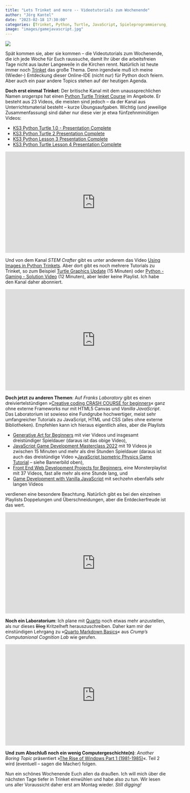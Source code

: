 ```yaml
---
title: "Lets Trinket and more -- Videotutorials zum Wochenende"
author: "Jörg Kantel"
date: "2023-02-18 17:30:00"
categories: [Trinket, Python, Turtle, JavaScript, Spieleprogrammierung, Creative Coding, Quarto]
image: "images/gamejavascript.jpg"
---
```


[![](images/gamejavascript-b.jpg)](https://www.youtube.com/watch?v=f_4KTiKWIqA)

Spät kommen sie, aber sie kommen -- die Videotutorials zum Wochenende, die ich jede Woche für Euch raussuche, damit Ihr über die arbeitsfreien Tage nicht aus lauter Langeweile in die Kirchen rennt. Natürlich ist heute immer noch [Trinket](http://cognitiones.kantel-chaos-team.de/programmierung/python/trinket.html) das große Thema. Denn irgendwie muß ich meine (Wieder-) Entdeckung dieser Online-IDE (nicht nur) für Python doch feiern. Aber auch ein paar andere Topics stehen auf der heutigen Agenda.

**Doch erst einmal Trinket**: Der britische Kanal mit dem unaussprechlichen Namen *srogersps* hat einen [Python Turtle Trinket Course](https://www.youtube.com/playlist?list=PLdgmo3nbuATCmt7AyYY-3tytbsM-kcs9t) im Angebote. Er besteht aus 23 Videos, die meisten sind jedoch – da der Kanal aus Unterrichtsmaterial besteht – kurze Übungsaufgaben. Wichtig (und jeweilige Zusammenfassung) sind daher nur diese vier je etwa fünfzehnminütigen Videos:

- [KS3 Python Turtle 1.0 - Presentation Complete](https://www.youtube.com/watch?v=VnLMXRKSoug)
- [KS3 Python Turtle 2 Presentation Complete](https://www.youtube.com/watch?v=Rthbghs01CQ)
- [KS3 Python Lesson 3 Presentation Complete](https://www.youtube.com/watch?v=xaLLbPM1A8k)
- [KS3 Python Turtle Lesson 4 Presentation Complete](https://www.youtube.com/watch?v=8SXH04Sez94)

<iframe width="560" height="315" src="https://www.youtube.com/embed/oJ-YhI1dznw" title="YouTube video player" frameborder="0" allow="accelerometer; autoplay; clipboard-write; encrypted-media; gyroscope; picture-in-picture; web-share" allowfullscreen></iframe>

Und von dem Kanal *STEM Crafter* gibt es unter anderem das Video [Using Images in Python Trinkets](https://www.youtube.com/watch?v=oJ-YhI1dznw). Aber dort gibt es noch mehrere Tutorials zu Trinket, so zum Beispiel [Turtle Graphics Update](https://www.youtube.com/watch?v=JgULUU0HHG8) (15 Minuten) oder [Python - Gaming - Solution Video](https://www.youtube.com/watch?v=r-vmC7hopTQ) (12&nbsp;Minuten), aber leider keine Playlist. Ich habe den Kanal daher abonniert.

<iframe width="560" height="315" src="https://www.youtube.com/embed/O7cUOPYducc" title="YouTube video player" frameborder="0" allow="accelerometer; autoplay; clipboard-write; encrypted-media; gyroscope; picture-in-picture; web-share" allowfullscreen></iframe>

**Doch jetzt zu anderen Themen**: Auf *Franks Laboratory* gibt es einen dreiviertelstündigen »[Creative coding CRASH COURSE for beginners](https://www.youtube.com/watch?v=O7cUOPYducc)« ganz ohne externe Frameworks nur mit HTML5 Canvas und *Vanilla JavaScript*. Das Laboratorium ist sowieso eine Fundgrube hochwertiger, meist sehr umfangreicher Tutorials zu JavaScript, HTML und CSS (alles ohne externe Bibliotheken). Empfehlen kann ich hieraus eigentlich alles, aber die Playlists

- [Generative Art for Beginners](https://www.youtube.com/playlist?list=PLYElE_rzEw_tN_lGjsx8uK85k-xZc4yrl) mit vier Videos und insgesamt dreistündiger Spieldauer (daraus ist das obige Video),
- [JavaScript Game Development Masterclass 2022](https://www.youtube.com/playlist?list=PLYElE_rzEw_uryBrrzu2E626MY4zoXvx2) mit 19 Videos je zwischen 15 Minuten und mehr als drei Stunden Spieldauer (daraus ist auch das dreistündige  Video »[JavaScript Isometric Physics Game Tutorial](https://www.youtube.com/watch?v=f_4KTiKWIqA) -- siehe Bannerbild oben),
- [Front End Web Development Projects for Beginners](https://www.youtube.com/playlist?list=PLYElE_rzEw_v8TXJ_ITSSBP_ypUKfQ7K-), eine Monsterplaylist mit 37 Videos, fast alle mehr als eine Stunde lang, und
- [Game Development with Vanilla JavaScript](https://www.youtube.com/playlist?list=PLYElE_rzEw_sowQGjRdvwh9eAEt62d_Eu) mit sechzehn ebenfalls sehr langen Videos

verdienen eine besondere Beachtung. Natürlich gibt es bei den einzelnen Playlists Doppelungen und Überschneidungen, aber die Entdeckerfreude ist das wert.

<iframe width="560" height="315" src="https://www.youtube.com/embed/QcmFSIPGJBM" title="YouTube video player" frameborder="0" allow="accelerometer; autoplay; clipboard-write; encrypted-media; gyroscope; picture-in-picture; web-share" allowfullscreen></iframe>

**Noch ein Laboratorium**: Ich plane mit [Quarto](http://cognitiones.kantel-chaos-team.de/webworking/staticsites/quarto.html) noch etwas mehr anzustellen, als nur dieses ~~Blog~~ Kritzelheft herauszuschreiben. Daher kam mir der einstündigen Lehrgang zu »[Quarto Markdown Basics](https://www.youtube.com/watch?v=QcmFSIPGJBM)« aus *Crump's Computanional Cognition Lab* wie gerufen.

<iframe width="560" height="315" src="https://www.youtube.com/embed/vqt94b8bNVc" title="YouTube video player" frameborder="0" allow="accelerometer; autoplay; clipboard-write; encrypted-media; gyroscope; picture-in-picture; web-share" allowfullscreen></iframe>

**Und zum Abschluß noch ein wenig Computergeschichte(n)**: *Another Boring Topic* präsentiert »[The Rise of Windows Part 1 (1981-1985)](https://www.youtube.com/watch?v=vqt94b8bNVc)«. Teil 2 wird (eventuell – sagen die Macher) folgen.

Nun ein schönes Wochenende Euch allen da draußen. Ich will mich über die nächsten Tage tiefer in Trinket einwühlen und habe also zu tun. Wir lesen uns aller Voraussicht daher erst am Montag wieder. *Still digging!*